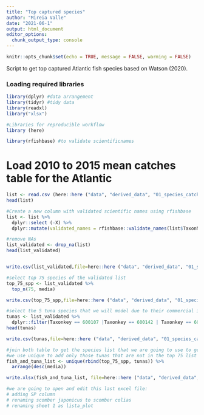 ```yaml
---
title: "Top captured species"
author: "Mireia Valle"
date: "2021-06-1"
output: html_document
editor_options: 
  chunk_output_type: console
---
```



```r
knitr::opts_chunk$set(echo = TRUE, message = FALSE, warming = FALSE)
```

Script to get top captured Atlantic fish species based on Watson (2020).

### Loading required libraries
```r
library(dplyr) #data arrangement
library(tidyr) #tidy data
library(readxl)
library("xlsx")

#Libraries for reproducible workflow
library (here)

library(rfishbase) #to validate scientificnames
```

# Load 2010 to 2015 mean catches table for the Atlantic
```r
list <- read.csv (here::here ("data", "derived_data", "01_species_catches", "total_sp_catches_raw.csv"),  sep = ",")
head(list)

#Create a new column with validated scientific names using rfishbase
list <- list %>% 
  dplyr::select (-X) %>% 
  dplyr::mutate(validated_names = rfishbase::validate_names(list$TaxonName))

#remove NAs 
list_validated <- drop_na(list)
head(list_validated)


write.csv(list_validated,file=here::here ("data", "derived_data", "01_species_catches", "spp_list_validated.csv"))

#select top 75 species of the validated list
top_75_spp <- list_validated %>% 
  top_n(75, media) 

write.csv(top_75_spp,file=here::here ("data", "derived_data", "01_species_catches", "top_75_spp.csv"))

#select the 5 tuna species that we will model due to their commercial importance
tunas <- list_validated %>% 
  dplyr::filter(Taxonkey == 600107 |Taxonkey == 600142 | Taxonkey == 600143| Taxonkey == 600146| Taxonkey == 600147) 
head(tunas)

write.csv(tunas,file=here::here ("data", "derived_data", "01_species_catches", "tunas.csv"))

#join both table to get the species list that we are going to use to get the species distribution data
#we use unique to add only those tunas that are not in the top 75 list
fish_and_tuna_list <- unique(rbind(top_75_spp, tunas)) %>% 
  arrange(desc(media))

write.xlsx(fish_and_tuna_list, file=here::here ("data", "derived_data", "01_species_catches", "fish_and_tuna_long_list_75.xlsx"),append=TRUE, col.names=TRUE)

#we are going to open and edit this last excel file: 
# adding SP column 
# renaming scomber japonicus to scomber colias
# renaming sheet 1 as lista_plot

```

